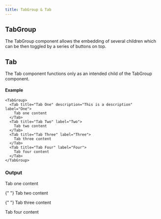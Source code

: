 ```yaml
---
title: TabGroup & Tab
---
```



## TabGroup

The TabGroup component allows the embedding of several children which can be then toggled by a series of buttons on top.

<TypeDoc 
    propsTitle
    name="TabGroupProps"
/>


## Tab

The Tab component functions only as an intended child of the TabGroup component.

<TypeDoc 
    propsTitle
    name="TabProps"
/>

#### Example

```tsx
<TabGroup>
  <Tab title="Tab One" description="This is a description" label="One">
    Tab one content
  </Tab>
  <Tab title="Tab Two" label="Two">
    Tab two content
  </Tab>
  <Tab title="Tab Three" label="Three">
    Tab three content
  </Tab>
  <Tab title="Tab Four" label="Four">
    Tab four content
  </Tab>
</TabGroup>
```

### Output

<TabGroup>
  <Tab title="Tab One" description="This is a description" label="One">
    Tab one content
  </Tab>

{" "}
<Tab title="Tab Two" label="Two">
  Tab two content
</Tab>

{" "}
<Tab title="Tab Three" label="Three">
  Tab three content
</Tab>

  <Tab title="Tab Four" label="Four">
    Tab four content
  </Tab>
</TabGroup>
